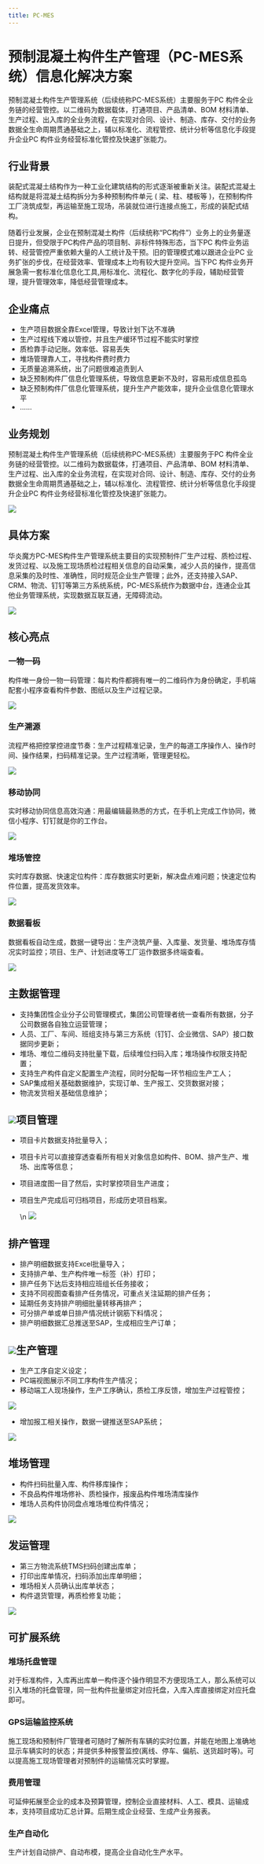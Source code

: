 ```yaml
---
title: PC-MES
---
```


# 预制混凝土构件生产管理（PC-MES系统）信息化解决方案

预制混凝土构件生产管理系统（后续统称PC-MES系统）主要服务于PC 构件全业务链的经营管控。以二维码为数据载体，打通项目、产品清单、BOM 材料清单、生产过程、出入库的全业务流程，在实现对合同、设计、制造、库存、交付的业务数据全生命周期贯通基础之上，辅以标准化、流程管控、统计分析等信息化手段提升企业PC 构件业务经营标准化管控及快速扩张能力。

## 行业背景

装配式混凝土结构作为一种工业化建筑结构的形式逐渐被重新关注。装配式混凝土结构就是将混凝土结构拆分为多种预制构件单元 ( 梁、柱、楼板等 )，在预制构件工厂浇筑成型，再运输至施工现场，吊装就位进行连接点施工，形成的装配式结构。

随着行业发展，企业在预制混凝土构件（后续统称“PC构件”）业务上的业务量逐日提升，但受限于PC构件产品的项目制、非标件特殊形态，当下PC 构件业务运转、经营管控严重依赖大量的人工统计及干预。旧的管理模式难以跟进企业PC 业务扩张的步伐，在经营效率、管理成本上均有较大提升空间。当下PC 构件业务开展急需一套标准化信息化工具,用标准化、流程化、数字化的手段，辅助经营管理，提升管理效率，降低经营管理成本。

## 企业痛点

* 生产项目数据全靠Excel管理，导致计划下达不准确
* 生产过程线下难以管控，并且生产缓环节过程不能实时掌控
* 质检靠手动记账。效率低、容易丢失
* 堆场管理靠人工，寻找构件费时费力
* 无质量追溯系统，出了问题很难追责到人
* 缺乏预制构件厂信息化管理系统，导致信息更新不及时，容易形成信息孤岛
* 缺乏预制构件厂信息化管理系统，提升生产产能效率，提升企业信息化管理水平
* ……

## 业务规划

预制混凝土构件生产管理系统（后续统称PC-MES系统）主要服务于PC 构件全业务链的经营管控。以二维码为数据载体，打通项目、产品清单、BOM 材料清单、生产过程、出入库的全业务流程，在实现对合同、设计、制造、库存、交付的业务数据全生命周期贯通基础之上，辅以标准化、流程管控、统计分析等信息化手段提升企业PC 构件业务经营标准化管控及快速扩张能力。

 ![](https://console.steedos.cn/api/files/images/dir8Lremy77GdhgSi)

## 具体方案

华炎魔方PC-MES构件生产管理系统主要目的实现预制件厂生产过程、质检过程、发货过程、以及施工现场质检过程相关信息的自动采集，减少人员的操作，提高信息采集的及时性、准确性，同时规范企业生产管理；此外，还支持接入SAP、CRM、物流、钉钉等第三方系统系统，PC-MES系统作为数据中台，连通企业其他业务管理系统，实现数据互联互通，无障碍流动。

 ![](https://console.steedos.cn/api/files/images/ondthQE7Y83ZpPzpn)

## 核心亮点

### 一物一码

构件唯一身份一物一码管理：每片构件都拥有唯一的二维码作为身份确定，手机端配套小程序查看构件参数、图纸以及生产过程记录。

 ![](https://console.steedos.cn/api/files/images/ui9J9887n9cQo2mRc)

### 生产溯源

流程严格把控掌控进度节奏：生产过程精准记录，生产的每道工序操作人、操作时间、操作结果，扫码精准记录。生产过程清晰，管理更轻松。

 ![](https://console.steedos.cn/api/files/images/yaXANtdeePYRWyEoT)

### 移动协同

实时移动协同信息高效沟通：用最编辑最熟悉的方式，在手机上完成工作协同，微信小程序、钉钉就是你的工作台。

 ![](https://console.steedos.cn/api/files/images/LvZF6KWcHH46uAFfp)

### 堆场管控

实时库存数据、快速定位构件：库存数据实时更新，解决盘点难问题；快速定位构件位置，提高发货效率。

 ![](https://console.steedos.cn/api/files/images/EFqEbzT7YLpszTcpF)

### 数据看板

数据看板自动生成，数据一键导出：生产浇筑产量、入库量、发货量、堆场库存情况实时监控；项目、生产、计划进度等工厂运作数据多终端查看。

 ![](https://console.steedos.cn/api/files/images/FD5hokGhnwuWefCC4)

## 主数据管理

* 支持集团性企业分子公司管理模式，集团公司管理者统一查看所有数据，分子公司数据各自独立运营管理；
* 人员、工厂、车间、班组支持与第三方系统（钉钉、企业微信、SAP）接口数据同步更新；
* 堆场、堆位二维码支持批量下载，后续堆位扫码入库；堆场操作权限支持配置；
* 支持生产构件自定义配置生产流程，同时分配每一环节相应生产工人；
* SAP集成相关基础数据维护，实现订单、生产报工、交货数据对接；
* 物流发货相关基础信息维护；

##  ![](https://console.steedos.cn/api/files/images/igaC55TL7NZ5X9SFP)项目管理

* 项目卡片数据支持批量导入；
* 项目卡片可以直接穿透查看所有相关对象信息如构件、BOM、排产生产、堆场、出库等信息；
* 项目进度图一目了然后，实时掌控项目生产进度；
* 项目生产完成后可归档项目，形成历史项目档案。

   \n  ![](https://console.steedos.cn/api/files/images/iJsXvCwB7ihZDwK9b)

## 排产管理

* 排产明细数据支持Excel批量导入；
* 支持排产单、生产构件唯一标签（补）打印；
* 排产任务下达后支持相应班组长任务接收；
* 支持不同视图查看排产任务情况，可重点关注延期的排产任务；
* 延期任务支持排产明细批量转移再排产；
* 可分排产单或单日排产情况统计钢筋下料情况；
* 排产明细数据汇总推送至SAP，生成相应生产订单；

##  ![](https://console.steedos.cn/api/files/images/Z6mgY6WdoQnEi5b3d)生产管理

* 生产工序自定义设定；
* PC端视图展示不同工序构件生产情况；
* 移动端工人现场操作，生产工序确认，质检工序反馈，增加生产过程管控；

 ![](https://console.steedos.cn/api/files/images/h54YHbtE8N8X5w4zJ)

* 增加报工相关操作，数据一键推送至SAP系统；

 ![](https://console.steedos.cn/api/files/images/ak7LJBCjwhEk9XmYj)

## 堆场管理

* 构件扫码批量入库、构件移库操作；
* 不良品构件堆场修补、质检操作，报废品构件堆场清库操作
* 堆场人员构件协同盘点堆场堆位构件情况；

 ![](https://console.steedos.cn/api/files/images/nmj3tDAw3XKueGvb6)

## 发运管理

* 第三方物流系统TMS扫码创建出库单；
* 打印出库单情况，扫码添加出库单明细；
* 堆场相关人员确认出库单状态；
* 构件退货管理，再质检修复功能；

 ![](https://console.steedos.cn/api/files/images/dFEPWMmMAjyDrnSKg)

## 可扩展系统

### 堆场托盘管理

对于标准构件，入库再出库单一构件逐个操作明显不方便现场工人，那么系统可以引入堆场的托盘管理，同一批构件批量绑定对应托盘，入库入库直接绑定对应托盘即可。

### GPS运输监控系统

施工现场和预制件厂管理者可随时了解所有车辆的实时位置，并能在地图上准确地显示车辆实时的状态；并提供多种报警监控(离线、停车、偏航、送货超时等)。可以提高施工现场管理者对预制件的运输情况实时掌握。

### 费用管理

可延伸拓展至企业的成本及预算管理，控制企业直接材料、人工、模具、运输成本，支持项目成功汇总计算。后期生成企业经营、生成产业务报表。

### 生产自动化

生产计划自动排产、自动布模，提高企业自动化生产水平。

